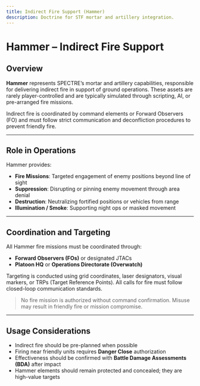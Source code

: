 ```yaml
---
title: Indirect Fire Support (Hammer)
description: Doctrine for STF mortar and artillery integration.
---
```


# Hammer – Indirect Fire Support

## Overview

**Hammer** represents SPECTRE’s mortar and artillery capabilities, responsible for delivering indirect fire in support of ground operations. These assets are rarely player-controlled and are typically simulated through scripting, AI, or pre-arranged fire missions.

Indirect fire is coordinated by command elements or Forward Observers (FO) and must follow strict communication and deconfliction procedures to prevent friendly fire.

---

## Role in Operations

Hammer provides:

- **Fire Missions**: Targeted engagement of enemy positions beyond line of sight
- **Suppression**: Disrupting or pinning enemy movement through area denial
- **Destruction**: Neutralizing fortified positions or vehicles from range
- **Illumination / Smoke**: Supporting night ops or masked movement

---

## Coordination and Targeting

All Hammer fire missions must be coordinated through:

- **Forward Observers (FOs)** or designated JTACs
- **Platoon HQ** or **Operations Directorate (Overwatch)**

Targeting is conducted using grid coordinates, laser designators, visual markers, or TRPs (Target Reference Points). All calls for fire must follow closed-loop communication standards.

> No fire mission is authorized without command confirmation. Misuse may result in friendly fire or mission compromise.

---

## Usage Considerations

- Indirect fire should be pre-planned when possible
- Firing near friendly units requires **Danger Close** authorization
- Effectiveness should be confirmed with **Battle Damage Assessments (BDA)** after impact
- Hammer elements should remain protected and concealed; they are high-value targets
